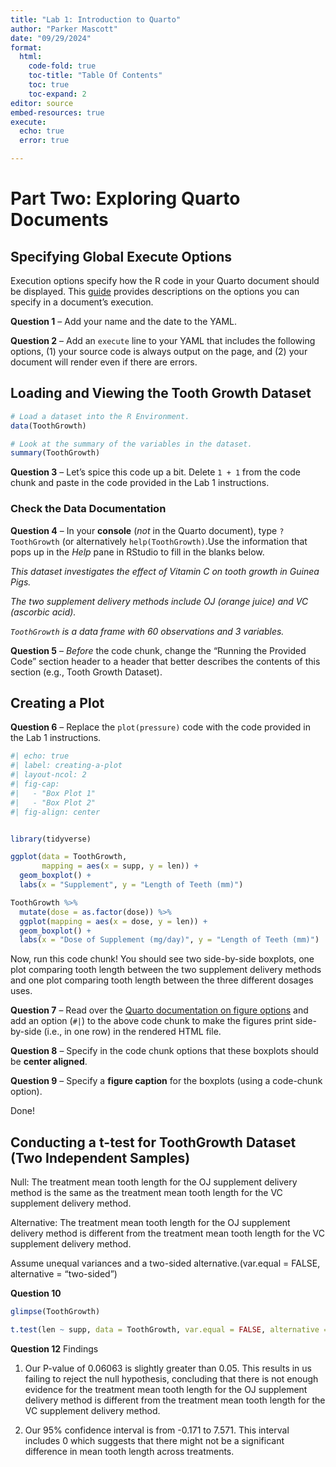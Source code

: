 ```yaml
---
title: "Lab 1: Introduction to Quarto"
author: "Parker Mascott"
date: "09/29/2024"
format:
  html:
    code-fold: true
    toc-title: "Table Of Contents"
    toc: true
    toc-expand: 2
editor: source
embed-resources: true
execute:
  echo: true
  error: true

---
```


# Part Two: Exploring Quarto Documents

## Specifying Global Execute Options

Execution options specify how the R code in your Quarto document should be
displayed. This [guide](https://quarto.org/docs/computations/execution-options.html)
provides descriptions on the options you can specify in a document's execution.

**Question 1** -- Add your name and the date to the YAML. 

**Question 2** -- Add an `execute` line to your YAML that includes the following
options, (1) your source code is always output on the page, and (2) your
document will render even if there are errors.

## Loading and Viewing the Tooth Growth Dataset

```r
# Load a dataset into the R Environment.
data(ToothGrowth)

# Look at the summary of the variables in the dataset.
summary(ToothGrowth)

```

**Question 3** -- Let's spice this code up a bit. Delete `1 + 1` from the code
chunk and paste in the code provided in the Lab 1 instructions. 

### Check the Data Documentation

**Question 4** -- In your **console** (*not* in the Quarto document), type
`?ToothGrowth` (or alternatively `help(ToothGrowth)`.Use the information that
pops up in the *Help* pane in RStudio to fill in the blanks below. 

*This dataset investigates the effect of Vitamin C on tooth growth in Guinea Pigs.*

*The two supplement delivery methods include OJ (orange juice) and VC (ascorbic acid).*

*`ToothGrowth` is a data frame with 60 observations and 3 variables.*

**Question 5** -- *Before* the code chunk, change the "Running the Provided
Code" section header to a header that better describes the contents of this
section (e.g., Tooth Growth Dataset).

## Creating a Plot

**Question 6** -- Replace the `plot(pressure)` code with the code provided in the Lab 1 instructions.

```r
#| echo: true
#| label: creating-a-plot
#| layout-ncol: 2
#| fig-cap: 
#|   - "Box Plot 1"
#|   - "Box Plot 2"
#| fig-align: center


library(tidyverse)

ggplot(data = ToothGrowth, 
       mapping = aes(x = supp, y = len)) +
  geom_boxplot() +
  labs(x = "Supplement", y = "Length of Teeth (mm)")

ToothGrowth %>% 
  mutate(dose = as.factor(dose)) %>% 
  ggplot(mapping = aes(x = dose, y = len)) +
  geom_boxplot() +
  labs(x = "Dose of Supplement (mg/day)", y = "Length of Teeth (mm)")


```

Now, run this code chunk! You should see two side-by-side boxplots, one plot
comparing tooth length between the two supplement delivery methods and one plot
comparing tooth length between the three different dosages uses. 

**Question 7** -- Read over the [Quarto documentation on figure options](https://quarto.org/docs/authoring/figures.html#computations)
and add an option (`#|`) to the above code chunk to make the figures print
side-by-side (i.e., in one row) in the rendered HTML file. 

**Question 8** -- Specify in the code chunk options that these boxplots 
should be **center aligned**.

**Question 9** -- Specify a **figure caption** for the boxplots (using a
code-chunk option).

Done!


## Conducting a t-test for ToothGrowth Dataset (Two Independent Samples)

Null: The treatment mean tooth length for the OJ supplement delivery method is the same as the treatment mean tooth length for the VC supplement delivery method.

Alternative: The treatment mean tooth length for the OJ supplement delivery method is different from the treatment mean tooth length for the VC supplement delivery method.

Assume unequal variances and a two-sided alternative.(var.equal = FALSE, alternative = "two-sided")

**Question 10**

```r
glimpse(ToothGrowth)

t.test(len ~ supp, data = ToothGrowth, var.equal = FALSE, alternative = "two.sided")

```
**Question 12** Findings

1. Our P-value of 0.06063 is slightly greater than 0.05. This results in us failing to reject the null hypothesis, concluding that there is not enough evidence for the treatment mean tooth length for the OJ supplement delivery method is different from the treatment mean tooth length for the VC supplement delivery method.

2. Our 95% confidence interval is from -0.171 to 7.571. This interval includes 0 which suggests that there might not be a significant difference in mean tooth length across treatments.

